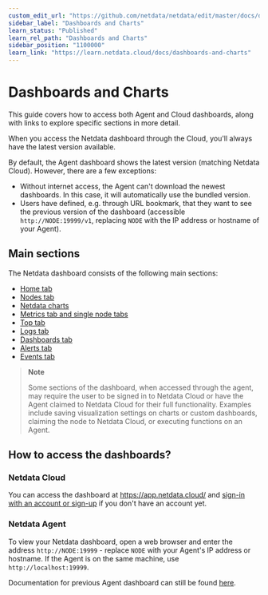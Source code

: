 ```yaml
---
custom_edit_url: "https://github.com/netdata/netdata/edit/master/docs/dashboards-and-charts/README.md"
sidebar_label: "Dashboards and Charts"
learn_status: "Published"
learn_rel_path: "Dashboards and Charts"
sidebar_position: "1100000"
learn_link: "https://learn.netdata.cloud/docs/dashboards-and-charts"
---
```


# Dashboards and Charts

This guide covers how to access both Agent and Cloud dashboards, along with links to explore specific sections in more detail.

When you access the Netdata dashboard through the Cloud, you'll always have the latest version available.

By default, the Agent dashboard shows the latest version (matching Netdata Cloud). However, there are a few exceptions:

- Without internet access, the Agent can't download the newest dashboards. In this case, it will automatically use the bundled version.
- Users have defined, e.g. through URL bookmark, that they want to see the previous version of the dashboard (accessible `http://NODE:19999/v1`, replacing `NODE` with the IP address or hostname of your Agent).

## Main sections

The Netdata dashboard consists of the following main sections:

- [Home tab](/docs/dashboards-and-charts/home-tab)
- [Nodes tab](/docs/dashboards-and-charts/nodes-tab)
- [Netdata charts](/docs/dashboards-and-charts/netdata-charts)
- [Metrics tab and single node tabs](/docs/dashboards-and-charts/metrics-tab-and-single-node-tabs)
- [Top tab](/docs/dashboards-and-charts/top-tab)
- [Logs tab](/docs/dashboards-and-charts/logs-tab)
- [Dashboards tab](/docs/dashboards-and-charts/dashboards-tab)
- [Alerts tab](/docs/dashboards-and-charts/alerts-tab)
- [Events tab](/docs/dashboards-and-charts/events-feed)

> **Note**
>
> Some sections of the dashboard, when accessed through the agent, may require the user to be signed in to Netdata Cloud or have the Agent claimed to Netdata Cloud for their full functionality. Examples include saving visualization settings on charts or custom dashboards, claiming the node to Netdata Cloud, or executing functions on an Agent.

## How to access the dashboards?

### Netdata Cloud

You can access the dashboard at <https://app.netdata.cloud/> and [sign-in with an account or sign-up](/docs/netdata-cloud/authentication-&-authorization) if you don't have an account yet.

### Netdata Agent

To view your Netdata dashboard, open a web browser and enter the address `http://NODE:19999`  - replace `NODE` with your Agent's IP address or hostname. If the Agent is on the same machine, use `http://localhost:19999`.

Documentation for previous Agent dashboard can still be found [here](https://github.com/netdata/netdata/blob/master/src/web/gui/README.md).
